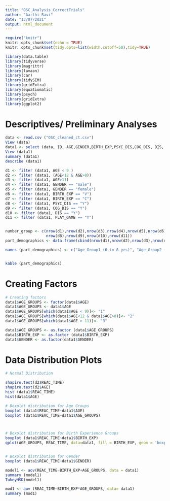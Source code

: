 ```yaml
---
title: "OSC_Analysis_CorrectTrials"
author: "Aarthi Ravi"
date: "13/07/2021"
output: html_document
---
```


```r
require("knitr")
knitr::opts_chunk$set(echo = TRUE)
knitr::opts_chunk$set(tidy.opts=list(width.cutoff=50),tidy=TRUE)

library(data.table)
library(tidyverse)
library(magrittr)
library(lavaan)
library(car)
library(tidySEM)
library(gridExtra)
library(equatiomatic)
library(psych)
library(gridExtra)
library(ggplot2)
```

# Descriptives/ Preliminary Analyses

```r
data <- read.csv ("OSC_cleaned_ct.csv")
View (data)
data1 <- select (data, ID, AGE,GENDER,BIRTH_EXP,PSYC_DIS,COG_DIS, DIS, PLAY_GAME, REAC_TIME, ACCURACY)
View (data1)
summary (data1)
describe (data1)

d1 <- filter (data1, AGE < 9 )
d2 <- filter (data1, (AGE<12 & AGE>8))
d3 <- filter (data1, AGE>11)
d4 <- filter (data1, GENDER == "male")
d5 <- filter (data1, GENDER == "female")
d6 <- filter (data1, BIRTH_EXP == "V")
d7 <- filter (data1, BIRTH_EXP == "C")
d8 <- filter (data1, PSYC_DIS == "Y")
d9 <- filter (data1, COG_DIS == "Y")
d10 <- filter (data1, DIS == "Y")
d11 <- filter (data1, PLAY_GAME == "Y")


number_group <- c(nrow(d1),nrow(d2),nrow(d3),nrow(d4),nrow(d5),nrow(d6),nrow(d7),
                  nrow(d8),nrow(d9),nrow(d10),nrow(d11))
part_demographics <- data.frame(cbind(nrow(d1),nrow(d2),nrow(d3),nrow(d4),nrow(d5),nrow(d6),nrow(d7),nrow(d8),nrow(d9),nrow(d10),nrow(d11)))

names (part_demographics) <- c("Age_Group1 (6 to 8 yrs)", "Age_Group2 (9 to 11 yrs)", "Age_Group3 (12< yrs)", "Gender_Male","Gender_Female", "Vaginally_born", "C-sec_born", "Psych_Dis", "Cog_dis", "Gen_dis", "Video_gameplay")


kable (part_demographics)
```

# Creating Factors
```r
# Creating factors
data1$AGE_GROUPS <- factor(data1$AGE)
data1$AGE_GROUPS <- data1$AGE
data1$AGE_GROUPS[which(data1$AGE < 9)]<- "1"
data1$AGE_GROUPS[which(data1$AGE<12 & data1$AGE>8)]<- "2"
data1$AGE_GROUPS[which(data1$AGE > 11)]<- "3"

data1$AGE_GROUPS <- as.factor (data1$AGE_GROUPS)
data1$BIRTH_EXP <- as.factor (data1$BIRTH_EXP)
data1$GENDER <- as.factor(data1$GENDER)
```

# Data Distribution Plots
```r
# Normal Distribution

shapiro.test(d2$REAC_TIME)
shapiro.test(d2$AGE)
hist (data1$REAC_TIME)
hist(data1$AGE)

# Boxplot distribution for Age Groups
boxplot (data1$REAC_TIME~data1$AGE)
boxplot (data1$REAC_TIME~data1$AGE_GROUPS)



# Boxplot distribution for Birth Experience Groups
boxplot (data1$REAC_TIME~data1$BIRTH_EXP)
qplot(AGE_GROUPS, REAC_TIME, data=data1, fill = BIRTH_EXP, geom = 'boxplot', main = "Mixed ANOVA", ylab = "REAC_TIME_CT")


# Boxplot distribution for Gender
boxplot (data1$REAC_TIME~data1$GENDER)
```


```r
model1 <- aov(REAC_TIME~BIRTH_EXP+AGE_GROUPS, data = data1)
summary (model1)
TukeyHSD(model1)

mod1 <- aov (REAC_TIME~BIRTH_EXP*AGE_GROUPS, data= data1)
summary (mod1)
```